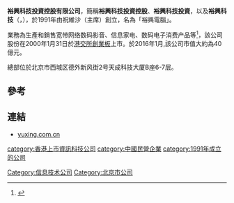 '''裕興科技投資控股有限公司'''，簡稱'''裕興科技投資控股'''、'''裕興科技投資'''，以及'''裕興科技'''（'''{{lang-en|Yuxing InfoTech Investment Holdings Limited}}'''，{{hkex|8005}}），於1991年由祝維沙（主席）創立，名為「裕興電腦」。

業務為生產和銷售宽带网络数码影音、信息家电、数码电子消费产品等<ref>{{Cite web |url=http://www.yuxing.com.cn/jie.asp |title=裕興科技投資控股有限公司簡介 |accessdate=2013-05-08 |archiveurl=https://web.archive.org/web/20131214031155/http://yuxing.com.cn/jie.asp |archivedate=2013-12-14 |deadurl=yes }}</ref>，該公司股份在2000年1月31日於[[港交所|港交所]][[香港創業板|創業板]]上市。於2016年1月,該公司市值大約為40億元。

總部位於北京市西城区德外新风街2号天成科技大厦B座6-7层。

==參考==
{{reflist}}

==連結==
*[http://www.yuxing.com.cn/ yuxing.com.cn]{{Wayback|url=http://www.yuxing.com.cn/ |date=20130501200807 }}

[[category:香港上市資訊科技公司|category:香港上市資訊科技公司]]
[[Category:信息技术公司|Category:信息技术公司]]
[[category:中國民營企業|category:中國民營企業]]
[[Category:北京市公司|Category:北京市公司]]
[[category:1991年成立的公司|category:1991年成立的公司]]